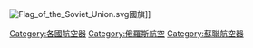 [[Image:Flag_of_the_Soviet_Union.svg|thumb]]國旗]]

[[Category:各國航空器|Category:各國航空器]]
[[Category:俄羅斯航空|Category:俄羅斯航空]]
[[Category:蘇聯航空器|Category:蘇聯航空器]]